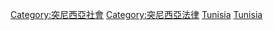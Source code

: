 [[Category:突尼西亞社會|Category:突尼西亞社會]]
[[Category:突尼西亞法律|Category:突尼西亞法律]]
[[Category:各國罪案|Tunisia]]
[[Category:非洲罪案|Tunisia]]